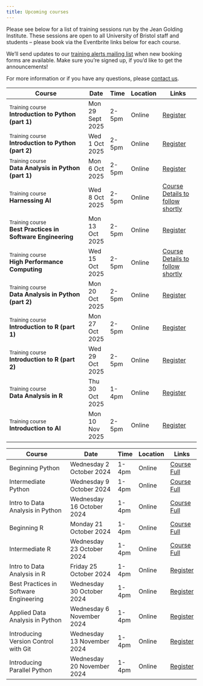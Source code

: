 ```yaml
---
title: Upcoming courses
---
```


Please see below for a list of training sessions run by the Jean Golding Institute.  These sessions are open to all University of Bristol staff and students – please book via the Eventbrite links below for each course. 

We'll send updates to our [training alerts mailing list](mailing-list.qmd) when new booking forms are available.
Make sure you're signed up, if you'd like to get the announcements!

For more information or if you have any questions, please [contact us](contact.qmd).

::: {.schedule}
Course                                                                                                                     | Date                   | Time   | Location | Links 
---------------------------------------------------------------------------------------------------------------------------|------------------------|--------|----------|--------------------------------------------------
<small>Training course</small><br>**Introduction to Python (part 1)**                                                      | Mon 29 Sept 2025       | 2-5pm  | Online   | [Register](https://www.eventbrite.co.uk/e/1664553437139?aff=oddtdtcreator){.btn .btn-sm .btn-primary}
<small>Training course</small><br>**Introduction to Python (part 2)**                                                      | Wed 1 Oct 2025         | 2-5pm  | Online   | [Register](https://www.eventbrite.co.uk/e/introduction-to-python-part-2-tickets-1675587751069?aff=oddtdtcreator){.btn .btn-sm .btn-primary}
<small>Training course</small><br>**Data Analysis in Python (part 1)**                                                     | Mon 6 Oct 2025         | 2-5pm  | Online   | [Register](https://www.eventbrite.co.uk/e/data-analysis-in-python-part-1-tickets-1678260294719?aff=oddtdtcreator){.btn .btn-sm .btn-primary}
<small>Training course</small><br>**Harnessing AI**                                                                        | Wed 8 Oct 2025         | 2-5pm  | Online   | [Course Details to follow shortly](){.btn .btn-sm .disabled}
<small>Training course</small><br>**Best Practices in Software Engineering**                                               | Mon 13 Oct 2025        | 2-5pm  | Online   | [Register](https://www.eventbrite.co.uk/e/best-practices-in-software-engineering-tickets-1679105643179?aff=oddtdtcreator){.btn .btn-sm .btn-primary}
<small>Training course</small><br>**High Performance Computing**                                                           | Wed 15 Oct 2025        | 2-5pm  | Online   | [Course Details to follow shortly](){.btn .btn-sm .disabled}
<small>Training course</small><br>**Data Analysis in Python (part 2)**                                                     | Mon 20 Oct 2025        | 2-5pm  | Online   | [Register](https://www.eventbrite.co.uk/e/data-analysis-in-python-part-2-tickets-1678371948679?aff=oddtdtcreator){.btn .btn-sm .btn-primary}
<small>Training course</small><br>**Introduction to R (part 1)**                                                           | Mon 27 Oct 2025        | 2-5pm  | Online   | [Register](https://www.eventbrite.co.uk/e/introduction-to-r-part-1-tickets-1682136588819?aff=oddtdtcreator){.btn .btn-sm .btn-primary}
<small>Training course</small><br>**Introduction to R (part 2)**                                                           | Wed 29 Oct 2025        | 2-5pm  | Online   | [Register](https://www.eventbrite.co.uk/e/introduction-to-r-part-2-tickets-1682895869849?aff=oddtdtcreator){.btn .btn-sm .btn-primary}
<small>Training course</small><br>**Data Analysis in R**                                                                   | Thu 30 Oct 2025        | 1-4pm |  Online   | [Register](https://www.eventbrite.co.uk/e/data-analysis-in-r-tickets-1683711048069?aff=oddtdtcreator){.btn .btn-sm .btn-primary}
<small>Training course</small><br>**Introduction to AI**                                                                   | Mon 10 Nov 2025        | 2-5pm  | Online   | [Register](https://www.eventbrite.co.uk/e/introduction-to-ai-tickets-1683527539189?aff=oddtdtcreator){.btn .btn-sm .btn-primary}
:::

:::: {.content-hidden}
<!-- 
This is a template course catalogue.
Duplicate this content outside the {.content-hidden} block, rather than change this template.
-->

::: {.schedule}
Course                                  | Date                        | Time   | Location | Links 
----------------------------------------|-----------------------------|--------|----------|--------------
Beginning Python                        | Wednesday 2  October  2024  | 1-4pm  | Online   | [Course Full](){.btn .btn-sm .disabled}
Intermediate Python                     | Wednesday 9  October  2024  | 1-4pm  | Online   | [Course Full](){.btn .btn-sm .disabled}
Intro to Data Analysis in Python        | Wednesday 16 October  2024  | 1-4pm  | Online   | [Course Full](){.btn .btn-sm .disabled}
Beginning R                             | Monday    21 October  2024  | 1-4pm  | Online   | [Course Full](){.btn .btn-sm .disabled}
Intermediate R                          | Wednesday 23 October  2024  | 1-4pm  | Online   | [Course Full](){.btn .btn-sm .disabled}
Intro to Data Analysis in R             | Friday    25 October  2024  | 1-4pm  | Online   | [Register](https://events.teams.microsoft.com/event/...){.btn .btn-sm .btn-primary}
Best Practices in Software Engineering  | Wednesday 30 October  2024  | 1-4pm  | Online   | [Register](https://events.teams.microsoft.com/event/...){.btn .btn-sm .btn-primary}
Applied Data Analysis in Python         | Wednesday 6  November 2024  | 1-4pm  | Online   | [Register](https://events.teams.microsoft.com/event/...){.btn .btn-sm .btn-primary}
Introducing Version Control with Git    | Wednesday 13 November 2024  | 1-4pm  | Online   | [Register](https://events.teams.microsoft.com/event/...){.btn .btn-sm .btn-primary}
Introducing Parallel Python             | Wednesday 20 November 2024  | 1-4pm  | Online   | [Register](https://events.teams.microsoft.com/event/...){.btn .btn-sm .btn-primary}
:::

::::
